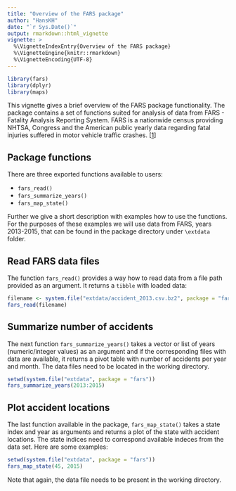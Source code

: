 ```yaml
--- 
title: "Overview of the FARS package"
author: "HansKH"
date: "`r Sys.Date()`"
output: rmarkdown::html_vignette
vignette: >
  %\VignetteIndexEntry{Overview of the FARS package}
  %\VignetteEngine{knitr::rmarkdown}
  %\VignetteEncoding{UTF-8}
---
```


```r
library(fars)
library(dplyr)
library(maps)
```

This vignette gives a brief overview of the FARS package functionality. The package contains a set of functions suited for analysis of data from FARS - Fatality Analysis Reporting System. FARS is a nationwide census providing NHTSA, Congress and the American public yearly data regarding fatal injuries suffered in motor vehicle traffic crashes. [[1](http://www.nhtsa.gov/Data/Fatality-Analysis-Reporting-System-(FARS))]

## Package functions

There are three exported functions available to users:

- `fars_read()`
- `fars_summarize_years()`
- `fars_map_state()`

Further we give a short description with examples how to use the functions. For the purposes of these examples we will use data from FARS, years 2013-2015, that can be found in the package directory under `\extdata` folder.

## Read FARS data files

The function `fars_read()` provides a way how to read data from a file path provided as an argument. It returns a `tibble` with loaded data:

```r
filename <- system.file("extdata/accident_2013.csv.bz2", package = "fars")
fars_read(filename)
```

## Summarize number of accidents

The next function `fars_summarize_years()` takes a vector or list of years (numeric/integer values) as an argument and if the corresponding files with data are available, it returns a pivot table with number of accidents per year and month. The data files need to be located in the working directory.

```r
setwd(system.file("extdata", package = "fars"))
fars_summarize_years(2013:2015)
```

## Plot accident locations

The last function available in the package, `fars_map_state()` takes a state index and year as arguments and returns a plot of the state with accident locations. The state indices need to correspond available indeces from the data set. Here are some examples:

```r
setwd(system.file("extdata", package = "fars"))
fars_map_state(45, 2015)
```

Note that again, the data file needs to be present in the working directory. 
